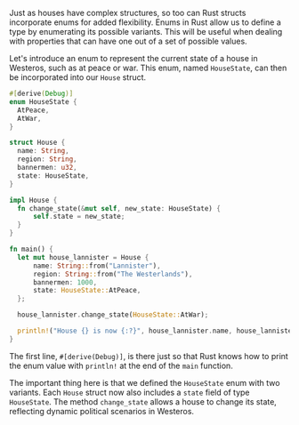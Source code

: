 Just as houses have complex structures, so too can Rust structs incorporate enums for added flexibility. Enums in Rust allow us to define a type by enumerating its possible variants. This will be useful when dealing with properties that can have one out of a set of possible values.

Let's introduce an enum to represent the current state of a house in Westeros, such as at peace or war. This enum, named `HouseState`, can then be incorporated into our `House` struct.

```rust
#[derive(Debug)]
enum HouseState {
  AtPeace,
  AtWar,
}

struct House {
  name: String,
  region: String,
  bannermen: u32,
  state: HouseState,
}

impl House {
  fn change_state(&mut self, new_state: HouseState) {
      self.state = new_state;
  }
}

fn main() {
  let mut house_lannister = House {
      name: String::from("Lannister"),
      region: String::from("The Westerlands"),
      bannermen: 1000,
      state: HouseState::AtPeace,
  };

  house_lannister.change_state(HouseState::AtWar);

  println!("House {} is now {:?}", house_lannister.name, house_lannister.state);
}
```

The first line, `#[derive(Debug)]`, is there just so that Rust knows how to print the enum value with `println!` at the end of the `main` function.

The important thing here is that we defined the `HouseState` enum with two variants. Each `House` struct now also includes a `state` field of type `HouseState`. The method `change_state` allows a house to change its state, reflecting dynamic political scenarios in Westeros.